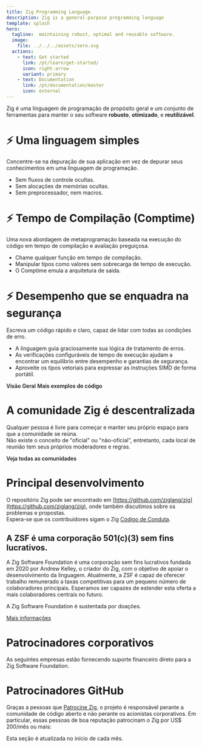 ```yaml
---
title: Zig Programming Language
description: Zig is a general-purpose programming language
template: splash
hero:
  tagline:  maintaining robust, optimal and reusable software.
  image:
    file: ../../../assets/zero.svg
  actions:
    - text: Get started
      link: /pt/learn/get-started/
      icon: right-arrow
      variant: primary
    - text: Documentation
      link: /pt/documentation/master
      icon: external
---
```



Zig é uma linguagem de programação de propósito geral e um conjunto de ferramentas para manter o seu software **robusto**, **otimizado**, e **reutilizável**.  





# ⚡ Uma linguagem simples
Concentre-se na depuração de sua aplicação em vez de depurar seus conhecimentos em uma linguagem de programação.

- Sem fluxos de controle ocultas.
- Sem alocações de memórias ocultas.
- Sem preprocessador, nem macros. 

# ⚡ Tempo de Compilação (Comptime)
Uma nova abordagem de metaprogramação baseada na execução do código em tempo de compilação e avaliação preguiçosa.

- Chame qualquer função em tempo de compilação.
- Manipular tipos como valores sem sobrecarga de tempo de execução.
- O Comptime emula a arquitetura de saida.

# ⚡ Desempenho que se enquadra na segurança
Escreva um código rápido e claro, capaz de lidar com todas as condições de erro.

- A linguagem guia graciosamente sua lógica de tratamento de erros.
- As verificações configuráveis de tempo de execução ajudam a encontrar um equilíbrio entre desempenho e garantias de segurança.
- Aproveite os tipos vetoriais para expressar as instruções SIMD de forma portátil.



<IndexUrl>
    <a href="" class="button" style="color:var(--sl-color-white);text-decoration:none;font-weight: 600;font-size: var(--sl-text-lg);">Visão Geral</a>
</IndexUrl>


<IndexUrl>
    <a href="" class="button" style="color:var(--sl-color-white);text-decoration:none;font-weight: 600;font-size: var(--sl-text-lg);">Mais exemplos de código</a>
</IndexUrl>




















# A comunidade Zig é descentralizada 
Qualquer pessoa é livre para começar e manter seu próprio espaço para que a comunidade se reúna.  
Não existe o conceito de "oficial" ou "não-oficial", entretanto, cada local de reunião tem seus próprios moderadores e regras.


<IndexUrl>
	<a href="https://github.com/ziglang/zig/wiki/Community" class="button" style="color:var(--sl-color-white);text-decoration:none;font-weight: 600;font-size: var(--sl-text-lg);">Veja todas as comunidades</a>
</IndexUrl>







# Principal desenvolvimento
O repositório Zig pode ser encontrado em [https://github.com/ziglang/zig](https://github.com/ziglang/zig), onde também discutimos sobre os problemas e propostas.  
Espera-se que os contribuidores sigam o Zig [Código de Conduta](https://github.com/ziglang/zig/blob/master/.github/CODE_OF_CONDUCT.md).










## A ZSF é uma corporação 501(c)(3) sem fins lucrativos.

A Zig Software Foundation é uma corporação sem fins lucrativos fundada em 2020 por Andrew Kelley, o criador do Zig, com o objetivo de apoiar o desenvolvimento da linguagem. Atualmente, a ZSF é capaz de oferecer trabalho remunerado a taxas competitivas para um pequeno número de colaboradores principais. Esperamos ser capazes de estender esta oferta a mais colaboradores centrais no futuro.

A Zig Software Foundation é sustentada por doações.

<IndexUrl>
	<a href="zsf/" class="button" style="display:inline;">Mais informações</a>
</IndexUrl>





# Patrocinadores corporativos 
As seguintes empresas estão fornecendo suporte financeiro direto para a Zig Software Foundation.

<MonetarySponsorLogos/>

# Patrocinadores GitHub
Graças a pessoas que [Patrocine Zig](zsf/), o projeto é responsável perante a comunidade de código aberto e não perante os acionistas corporativos. Em particular, essas pessoas de boa reputação patrocinam o Zig por US$ 200/mês ou mais:

<GithubSponsors/>

Esta seção é atualizada no início de cada mês.







